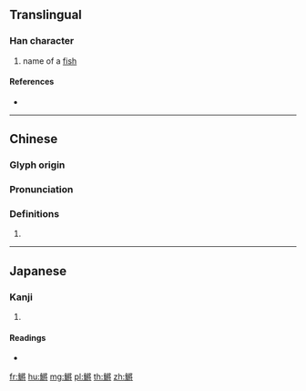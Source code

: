 {{character info/new}}
{{also|鳉}}
==Translingual==

===Han character===
{{Han char|rn=195|rad=魚|as=11|sn=22|four=|canj=NFVMI}}

# name of a [[fish]]

====References====
* {{Han ref|kx=1477.200|dkj=46456|dj=2009.020|hdz=74712.030|uh=9C42|ud=40002}}

----

==Chinese==
{{zh-forms|s=鳉}}

===Glyph origin===
{{Han etym}}

===Pronunciation===
{{zh-pron
|m=jiāng
|mc=y
|oc=y
|cat=
}}

===Definitions===
{{zh-hanzi}}

# {{rfdef|zh}}

----

==Japanese==

===Kanji===
{{ja-kanji|grade=|rs=魚11}}

# {{defn|lang=ja|sort=魚11}}

====Readings====
* {{ja-readings|on=[[しょう]] (shō), [[そう]] (sō)|kun=}}

[[fr:鱂]]
[[hu:鱂]]
[[mg:鱂]]
[[pl:鱂]]
[[th:鱂]]
[[zh:鱂]]